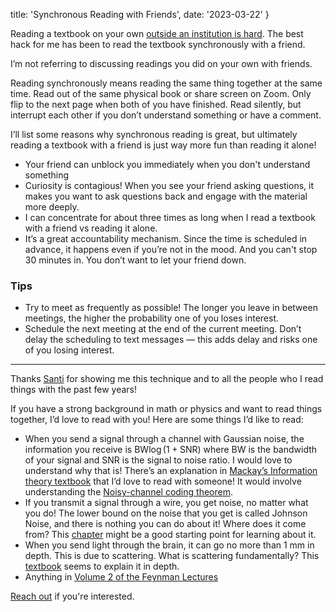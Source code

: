   title: 'Synchronous Reading with Friends',
  date: '2023-03-22'
}


<PostHeader title={metadata.title} date={metadata.date} />

Reading a textbook on your own [outside an institution is hard](/posts/learning-outside-institutions). The best hack for me has been to read the textbook synchronously with a friend.

I’m not referring to discussing readings you did on your own with friends.

Reading synchronously means reading the same thing together at the same time. Read out of the same physical book or share screen on Zoom. Only flip to the next page when both of you have finished. Read silently, but interrupt each other if you don’t understand something or have a comment.

I’ll list some reasons why synchronous reading is great, but ultimately reading a textbook with a friend is just way more fun than reading it alone!

- Your friend can unblock you immediately when you don't understand something
- Curiosity is contagious! When you see your friend asking questions, it makes you want to ask questions back and engage with the material more deeply.
- I can concentrate for about three times as long when I read a textbook with a friend vs reading it alone.
- It’s a great accountability mechanism. Since the time is scheduled in advance, it happens even if you’re not in the mood. And you can't stop 30 minutes in. You don’t want to let your friend down.

### Tips

- Try to meet as frequently as possible! The longer you leave in between meetings, the higher the probability one of you loses interest.
- Schedule the next meeting at the end of the current meeting. Don’t delay the scheduling to text messages — this adds delay and risks one of you losing interest.

---

Thanks [Santi](https://santiaranguri.com) for showing me this technique and to all the people who I read things with the past few years!

If you have a strong background in math or physics and want to read things together, I’d love to read with you! Here are some things I’d like to read:

- When you send a signal through a channel with Gaussian noise, the information you receive is $\text{BW} \log (1 + \text{SNR})$ where $\text{BW}$ is the bandwidth of your signal and $\text{SNR}$ is the signal to noise ratio. I would love to understand why that is! There’s an explanation in [Mackay’s Information theory textbook](https://www.inference.org.uk/itprnn/book.pdf) that I’d love to read with someone! It would involve understanding the [Noisy-channel coding theorem](https://en.wikipedia.org/wiki/Noisy-channel_coding_theorem).
- If you transmit a signal through a wire, you get noise, no matter what you do! The lower bound on the noise that you get is called Johnson Noise, and there is nothing you can do about it! Where does it come from? This [chapter](http://fab.cba.mit.edu/classes/862.19/notes/noise.pdf) might be a good starting point for learning about it.
- When you send light through the brain, it can go no more than 1 mm in depth. This is due to scattering. What is scattering fundamentally? This [textbook](https://www.cambridge.org/core/books/principles-of-scattering-and-transport-of-light/72B09D4FBD26689DC3D49BDB4436E7FA) seems to explain it in depth.
- Anything in [Volume 2 of the Feynman Lectures](https://www.feynmanlectures.caltech.edu/II_toc.html)

[Reach out](mailto:raphael.hotter@gmail.com) if you're interested.
